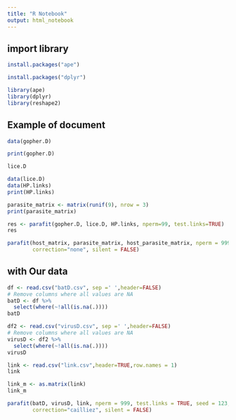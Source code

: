```yaml
---
title: "R Notebook"
output: html_notebook
---
```

## import library
```r
install.packages("ape")
```

```r
install.packages("dplyr")
```


```r
library(ape)
library(dplyr)
library(reshape2)
```

## Example of document
```r
data(gopher.D)

print(gopher.D)
```

```r
lice.D
```


```r
data(lice.D)
data(HP.links)
print(HP.links)
```
```r
parasite_matrix <- matrix(runif(9), nrow = 3)
print(parasite_matrix)
```

```r
res <- parafit(gopher.D, lice.D, HP.links, nperm=99, test.links=TRUE)
res
```
```r
parafit(host_matrix, parasite_matrix, host_parasite_matrix, nperm = 999, test.links = TRUE, seed = 123,
        correction="none", silent = FALSE)
```

## with Our data

```r
df <- read.csv("batD.csv", sep =' ',header=FALSE)
# Remove columns where all values are NA
batD <- df %>% 
  select(where(~!all(is.na(.))))
batD
```

```r
df2 <- read.csv("virusD.csv", sep =' ',header=FALSE)
# Remove columns where all values are NA
virusD <- df2 %>% 
  select(where(~!all(is.na(.))))
virusD
```


```r
link <- read.csv("link.csv",header=TRUE,row.names = 1)
link
```

```r
link_m <- as.matrix(link)
link_m
```


```r
parafit(batD, virusD, link, nperm = 999, test.links = TRUE, seed = 123,
        correction="cailliez", silent = FALSE)
```






